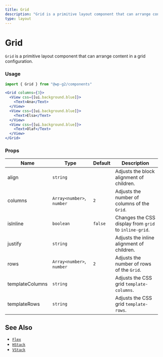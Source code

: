 ```yaml
---
title: Grid
description: "Grid is a primitive layout component that can arrange content in a grid configuration."
type: layout
---
```


# Grid

`Grid` is a primitive layout component that can arrange content in a grid configuration.

### Usage

```jsx
import { Grid } from "@wp-g2/components"
```

```jsx live
<Grid columns={3}>
  <View css={[ui.background.blue]}>
    <Text>Ana</Text>
  </View>
  <View css={[ui.background.blue]}>
    <Text>Elsa</Text>
  </View>
  <View css={[ui.background.blue]}>
    <Text>Olaf</Text>
  </View>
</Grid>
```

### Props

| Name            | Type                      | Default | Description                                           |
| --------------- | ------------------------- | ------- | ----------------------------------------------------- |
| align           | `string`                  |         | Adjusts the block alignment of children.              |
| columns         | `Array<number>`, `number` | `2`     | Adjusts the number of columns of the `Grid`.          |
| isInline        | `boolean`                 | `false` | Changes the CSS display from `grid` to `inline-grid`. |
| justify         | `string`                  |         | Adjusts the inline alignment of children.             |
| rows            | `Array<number>`, `number` | `2`     | Adjusts the number of rows of the `Grid`.             |
| templateColumns | `string`                  |         | Adjusts the CSS grid `template-columns`.              |
| templateRows    | `string`                  |         | Adjusts the CSS grid `template-rows`.                 |

## See Also

- [`Flex`](./flex)
- [`HStack`](./hstack)
- [`VStack`](./vstack)
